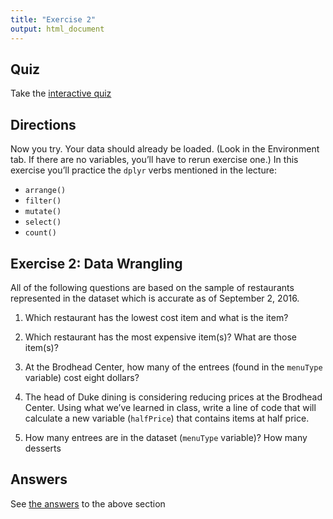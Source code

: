 ```yaml
---
title: "Exercise 2"
output: html_document
---
```


## Quiz

Take the [interactive quiz](https://libjohn.shinyapps.io/intro2r_quizzes/#section-data-wrangling-with-dplyr)


## Directions

Now you try.  Your data should already be loaded.  (Look in the Environment tab. If there are no variables, you'll have to rerun exercise one.)  In this exercise you'll practice the `dplyr` verbs mentioned in the lecture:

- `arrange()`
- `filter()`
- `mutate()`
- `select()`
- `count()`


## Exercise 2:  Data Wrangling

All of the following questions are based on the sample of restaurants represented in the dataset which is accurate as of September 2, 2016.

1. Which restaurant has the lowest cost item and what is the item?

2. Which restaurant has the most expensive item(s)?  What are those item(s)?

3. At the Brodhead Center, how many of the entrees (found in the `menuType` variable) cost eight dollars?

4. The head of Duke dining is considering reducing prices at the Brodhead Center. Using what we've learned in class, write a line of code that will calculate a new variable (`halfPrice`) that contains items at half price.

5. How many entrees are in the dataset (`menuType` variable)? How many desserts 
    
## Answers

See [the answers](answers.html#part_two:_data_wrangling) to the above section